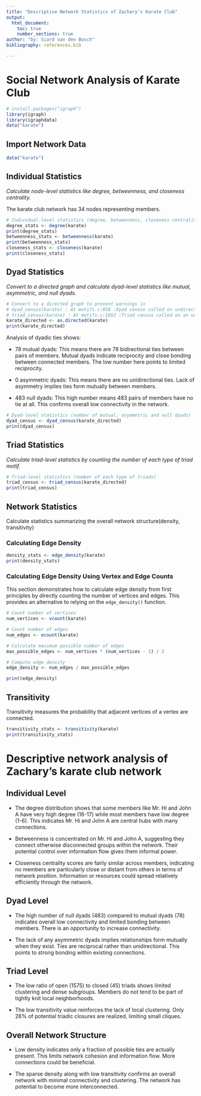 ```yaml
---
title: "Descriptive Network Statistics of Zachary’s Karate Club"
output:
  html_document:
    toc: true
    number_sections: true
author: "by: Siard van den Bosch"
bibliography: references.bib

---
```

# Social Network Analysis of Karate Club
```r
# install.packages("igraph")
library(igraph)
library(igraphdata)
data("karate")
```

## Import Network Data

```r
data("karate") 
```

## Individual Statistics

*Calculate node-level statistics like degree, betweenness, and closeness centrality.*

The karate club network has 34 nodes representing members.

```r
# Individual-level statistics (degree, betweenness, closeness centrality)
degree_stats <- degree(karate)
print(degree_stats)
betweenness_stats <- betweenness(karate)
print(betweenness_stats)
closeness_stats <- closeness(karate)
print(closeness_stats)
```

## Dyad Statistics

*Convert to a directed graph and calculate dyad-level statistics like mutual, asymmetric, and null dyads.*

```r
# Convert to a directed graph to prevent warnings in
# dyad_census(karate) : At motifs.c:858 :Dyad census called on undirected graph
# triad_census(karate) : At motifs.c:1052 :Triad census called on an undirected graph
karate_directed <- as.directed(karate)
print(karate_directed)
```

Analysis of dyadic ties shows:

-   78 mutual dyads: This means there are 78 bidirectional ties between pairs of members.
    Mutual dyads indicate reciprocity and close bonding between connected members.
    The low number here points to limited reciprocity.

-   0 asymmetric dyads: This means there are no unidirectional ties.
    Lack of asymmetry implies ties form mutually between members.

-   483 null dyads: This high number means 483 pairs of members have no tie at all.
    This confirms overall low connectivity in the network.

```r
# Dyad-level statistics (number of mutual, asymmetric and null dyads)
dyad_census <- dyad_census(karate_directed) 
print(dyad_census)
```

## Triad Statistics

*Calculate triad-level statistics by counting the number of each type of triad motif.*

```r
# Triad-level statistics (number of each type of triads)
triad_census <- triad_census(karate_directed)
print(triad_census)
```

## Network Statistics

Calculate statistics summarizing the overall network structure(density, transitivity)

### Calculating Edge Density

```r
density_stats <- edge_density(karate)
print(density_stats)
```

### Calculating Edge Density Using Vertex and Edge Counts

This section demonstrates how to calculate edge density from first principles by directly counting the number of vertices and edges.
This provides an alternative to relying on the `edge_density()` function.

```r
# Count number of vertices
num_vertices <- vcount(karate)  

# Count number of edges
num_edges <- ecount(karate)

# Calculate maximum possible number of edges  
max_possible_edges <- num_vertices * (num_vertices - 1) / 2 

# Compute edge density
edge_density <- num_edges / max_possible_edges  

print(edge_density)
```

## Transitivity

Transitivity measures the probability that adjacent vertices of a vertex are connected.

```r
transitivity_stats <- transitivity(karate)
print(transitivity_stats)
```


# Descriptive network analysis of Zachary's karate club network
## Individual Level

- The degree distribution shows that some members like Mr. Hi and John A have very high degree (16-17) while most members have low degree (1-6). This indicates Mr. Hi and John A are central hubs with many connections. 

- Betweenness is concentrated on Mr. Hi and John A, suggesting they connect otherwise disconnected groups within the network. Their potential control over information flow gives them informal power.

- Closeness centrality scores are fairly similar across members, indicating no members are particularly close or distant from others in terms of network position. Information or resources could spread relatively efficiently through the network.

## Dyad Level

- The high number of null dyads (483) compared to mutual dyads (78) indicates overall low connectivity and limited bonding between members. There is an opportunity to increase connectivity.

- The lack of any asymmetric dyads implies relationships form mutually when they exist. Ties are reciprocal rather than unidirectional. This points to strong bonding within existing connections.

## Triad Level

- The low ratio of open (1575) to closed (45) triads shows limited clustering and dense subgroups. Members do not tend to be part of tightly knit local neighborhoods.

- The low transitivity value reinforces the lack of local clustering. Only 26% of potential triadic closures are realized, limiting small cliques.

## Overall Network Structure

- Low density indicates only a fraction of possible ties are actually present. This limits network cohesion and information flow. More connections could be beneficial.

- The sparse density along with low transitivity confirms an overall network with minimal connectivity and clustering. The network has potential to become more interconnected.

